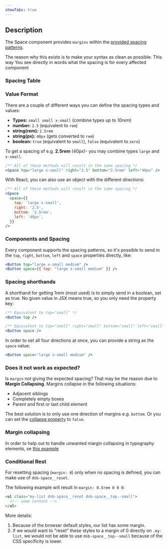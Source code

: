 ```yaml
---
showTabs: true
---
```



## Description

The Space component provides `margins` within the [provided spacing patterns](/uilib/usage/layout/spacing#spacing-helpers).

The reason why this exists is to make your syntax as clean as possible.
This way You see directly in words what the spacing is for every affected component

### Spacing Table

<SpacingTable />

### Value Format

There are a couple of different ways you can define the spacing types and values:

- **Types:** `small small x-small` (combine types up to _10rem_)
- **number:** `2.5` (equivalent to `rem`)
- **string(rem):** `2.5rem`
- **string(px):** `40px` (gets converted to `rem`)
- **boolean:** `true` (equivalent to `small`), `false` (equivalent to `zero`)

To get a spacing of e.g. **2.5rem** (40px)- you may combine types `large` and `x-small`.

```jsx
/** All of these methods will result in the same spacing */
<Space top="large x-small" right="2.5" bottom="2.5rem" left="40px" />
```

With React, you can also use an object with the different directions:

```jsx
/** All of these methods will result in the same spacing */
<Space
  space={{
    top: 'large x-small',
    right: '2.5',
    bottom: '2.5rem',
    left: '40px',
  }}
/>
```

### Components and Spacing

Every component supports the spacing patterns, so it's possible to send in the `top`, `right`, `bottom`, `left` and `space` properties directly, like:

```jsx
<Button top="large x-small medium" />
<Button space={{ top: "large x-small medium" }} />
```

### Spacing shorthands

A shorthand for getting 1rem (most used) is to simply send in a boolean, set as true. No given value in JSX means true, so you only need the property key:

```jsx
/** Equivalent to top="small" */
<Button top />

/** Equivalent to top="small" right="small" bottom="small" left="small" */
<Button space />
```

In order to set all four directions at once, you can provide a string as the `space` value:

```jsx
<Button space="large x-small medium" />
```

### Does it not work as expected?

Is `margin` not giving the expected spacing? That may be the reason due to **Margin Collapsing**. Margins collapse in the following situations:

- Adjacent siblings
- Completely empty boxes
- Parent and first or last child element

The best solution is to only use one direction of margins e.g. `bottom`. Or you can set the [collapse property](/uilib/components/space/properties) to `false`.

### Margin collapsing

In order to help out to handle unwanted margin collapsing in typography elements, se [this example](/uilib/elements/heading#example-of-margin-collapsing)

### Conditional Rest

For resetting spacing (`margin: 0`) only when no spacing is defined, you can make use of `dnb-space__reset`.

The following example will result in `margin: 0.5rem 0 0 0`:

```html
<ul class="my-list dnb-space__reset dnb-space__top--small">
  <!-- some content -->
</ul>
```

More details:

1. Because of the browser default styles, our list has some margin.
1. If we would want to "reset" these styles to a margin of 0 directly on `.my-list`, we would not be able to use `dnb-space__top--small` because of the CSS specificity is lower.
